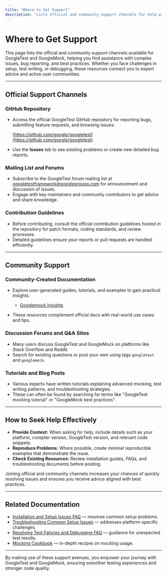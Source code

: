 ```yaml
---
title: "Where to Get Support"
description: "Lists official and community support channels for help with complex issues, reporting bugs, or seeking best practice advice. Includes links to forums, GitHub discussions, and contribution guidelines."
---
```


# Where to Get Support

This page lists the official and community support channels available for GoogleTest and GoogleMock, helping you find assistance with complex issues, bug reporting, and best practices. Whether you face challenges in setup, test writing, or debugging, these resources connect you to expert advice and active user communities.

---

## Official Support Channels

### GitHub Repository
- Access the official GoogleTest GitHub repository for reporting bugs, submitting feature requests, and browsing issues:

  [https://github.com/google/googletest](https://github.com/google/googletest)

- Use the **Issues** tab to see existing problems or create new detailed bug reports.

### Mailing List and Forums
- Subscribe to the GoogleTest forum mailing list at googletestframework@googlegroups.com for announcement and discussion of issues.
- Engage with key maintainers and community contributors to get advice and share knowledge.

### Contribution Guidelines
- Before contributing, consult the official contribution guidelines hosted in the repository for patch formats, coding standards, and review processes.
- Detailed guidelines ensure your reports or pull requests are handled efficiently.

---

## Community Support

### Community-Created Documentation
- Explore user-generated guides, tutorials, and examples to gain practical insights:

  - [Googlemock Insights](https://github.com/ElectricRCAircraftGuy/eRCaGuy_dotfiles/blob/master/googletest/insights.md)

- These resources complement official docs with real-world use cases and tips.

### Discussion Forums and Q&A Sites
- Many users discuss GoogleTest and GoogleMock on platforms like Stack Overflow and Reddit.
- Search for existing questions or post your own using tags `googletest` and `googlemock`.

### Tutorials and Blog Posts
- Various experts have written tutorials explaining advanced mocking, test writing patterns, and troubleshooting strategies.
- These can often be found by searching for terms like "GoogleTest mocking tutorial" or "GoogleMock best practices".

---

## How to Seek Help Effectively

- **Provide Context:** When asking for help, include details such as your platform, compiler version, GoogleTest version, and relevant code snippets.
- **Reproduce Problems:** Where possible, create minimal reproducible examples that demonstrate the issue.
- **Check Existing Resources:** Review installation guides, FAQs, and troubleshooting documents before posting.

<Tip>
Joining official and community channels increases your chances of quickly resolving issues and ensures you receive advice aligned with best practices.
</Tip>

---

## Related Documentation

- [Installation and Setup Issues FAQ](../general-usage-troubleshooting/installation-issues) — resolves common setup problems.
- [Troubleshooting Common Setup Issues](../../getting-started/troubleshooting/common-setup-issues) — addresses platform-specific challenges.
- [Resolving Test Failures and Debugging FAQ](../general-usage-troubleshooting/test-failures-and-debugging) — guidance for unexpected test results.
- [Mocking Cookbook](../../docs/gmock_cook_book.md) — in-depth recipes on mocking usage.

---

By making use of these support avenues, you empower your journey with GoogleTest and GoogleMock, ensuring smoother testing experiences and stronger code quality.